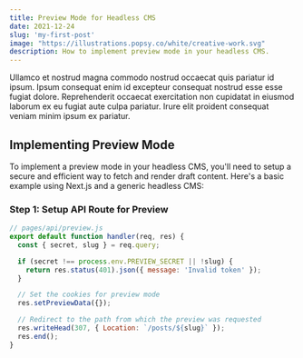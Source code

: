 ```yaml
---
title: Preview Mode for Headless CMS
date: 2021-12-24
slug: 'my-first-post'
image: "https://illustrations.popsy.co/white/creative-work.svg"
description: How to implement preview mode in your headless CMS.
---
```


Ullamco et nostrud magna commodo nostrud occaecat quis pariatur id ipsum. Ipsum
consequat enim id excepteur consequat nostrud esse esse fugiat dolore.
Reprehenderit occaecat exercitation non cupidatat in eiusmod laborum ex eu
fugiat aute culpa pariatur. Irure elit proident consequat veniam minim ipsum ex
pariatur.

## Implementing Preview Mode

To implement a preview mode in your headless CMS, you'll need to setup a secure and efficient way to fetch and render draft content. Here's a basic example using Next.js and a generic headless CMS:

### Step 1: Setup API Route for Preview

```javascript
// pages/api/preview.js
export default function handler(req, res) {
  const { secret, slug } = req.query;

  if (secret !== process.env.PREVIEW_SECRET || !slug) {
    return res.status(401).json({ message: 'Invalid token' });
  }

  // Set the cookies for preview mode
  res.setPreviewData({});

  // Redirect to the path from which the preview was requested
  res.writeHead(307, { Location: `/posts/${slug}` });
  res.end();
}
```